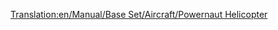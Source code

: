 [[Translation:en/Manual/Base Set/Aircraft/Powernaut Helicopter]]

{{es/Manual/Base Set/Aircraft/Helicópteros|Nombre=Helicóptero Powernaut
|Imagen=[[File:en/Manual/Base Set/Aircraft/Powernauthelicopter.png|Helicóptero Powernaut]]
|Precio=61.522 € (30.761 £)
|Velocidad=323 km/h (200 mph)
|Coste-anual=4.500 € (2.250 £)
|Diseño=1957
|Duración=20
|Capacidad=40 pasajeros y 10 sacos de correo
|Descripción=Versión para el clima Fantasía del helicóptero Tricario. Es el único helicóptero disponible en Fantasía.
|Vida-real=Ficción
}}